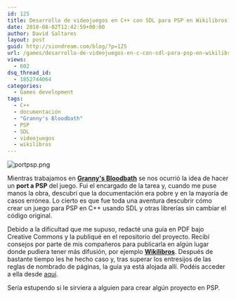 ```yaml
---
id: 125
title: Desarrollo de videojuegos en C++ con SDL para PSP en Wikilibros
date: 2010-08-02T12:42:59+00:00
author: David Saltares
layout: post
guid: http://siondream.com/blog/?p=125
url: /games/desarrollo-de-videojuegos-en-c-con-sdl-para-psp-en-wikilibros/
views:
  - 602
dsq_thread_id:
  - 1852744064
categories:
  - Games development
tags:
  - C++
  - documentación
  - "Granny's Bloodbath"
  - PSP
  - SDL
  - videojuegos
  - wikilibros
---
```


![portpsp.png](/img/wp/portpsp.png)

Mientras trabajamos en **[Granny's Bloodbath](https://grannysbloodbath.wordpress.com/)** se nos ocurrió la idea de hacer un **port a PSP** del juego. Fui el encargado de la tarea y, cuando me puse manos la obra, descubrí que la documentación era pobre y en la mayoría de casos errónea. Lo cierto es que fue toda una aventura descubrir cómo crear un juego para PSP en C++ usando SDL y otras librerías sin cambiar el código original.

Debido a la dificultad que me supuso, redacté una guía en PDF bajo Creative Commons y la publiqué en el repositorio del proyecto. Recibí consejos por parte de mis compañeros para publicarla en algún lugar donde pudiera tener más difusión, por ejemplo **[Wikilibros](http://es.wikibooks.org/wiki/Portada)**. Después de bastante tiempo les he hecho caso y, tras superar los entresijos de las reglas de nombrado de páginas, la guía ya está alojada allí. Podéis acceder a ella desde [aquí](http://es.wikibooks.org/wiki/Desarrollo_de_videojuegos_para_PSP_con_C%2B%2B_y_SDL).

Sería estupendo si le sirviera a alguien para crear algún proyecto en PSP.